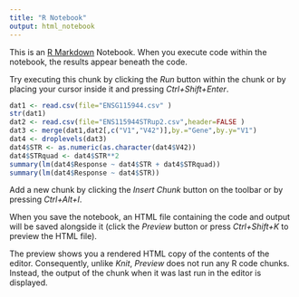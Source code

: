 ```yaml
---
title: "R Notebook"
output: html_notebook
---
```


This is an [R Markdown](http://rmarkdown.rstudio.com) Notebook. When you execute code within the notebook, the results appear beneath the code. 

Try executing this chunk by clicking the *Run* button within the chunk or by placing your cursor inside it and pressing *Ctrl+Shift+Enter*. 

```r
dat1 <- read.csv(file="ENSG115944.csv" )
str(dat1)
dat2 <- read.csv(file="ENS115944STRup2.csv",header=FALSE )
dat3 <- merge(dat1,dat2[,c("V1","V42")],by.="Gene",by.y="V1")
dat4 <- droplevels(dat3)
dat4$STR <- as.numeric(as.character(dat4$V42))
dat4$STRquad <- dat4$STR**2
summary(lm(dat4$Response ~ dat4$STR + dat4$STRquad))
summary(lm(dat4$Response ~ dat4$STR))

```

Add a new chunk by clicking the *Insert Chunk* button on the toolbar or by pressing *Ctrl+Alt+I*.

When you save the notebook, an HTML file containing the code and output will be saved alongside it (click the *Preview* button or press *Ctrl+Shift+K* to preview the HTML file).

The preview shows you a rendered HTML copy of the contents of the editor. Consequently, unlike *Knit*, *Preview* does not run any R code chunks. Instead, the output of the chunk when it was last run in the editor is displayed.
